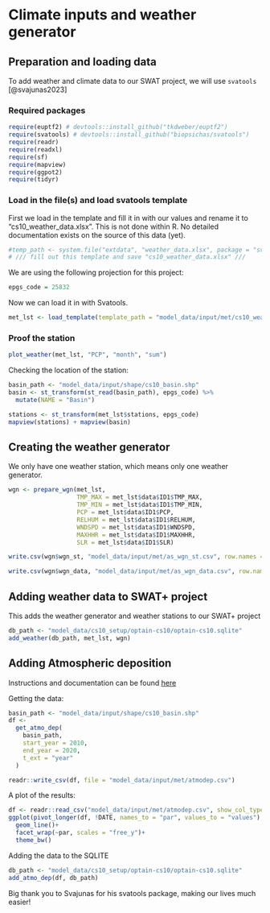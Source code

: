 # Climate inputs and weather generator

## Preparation and loading data

To add weather and climate data to our SWAT project, we will use `svatools` [@svajunas2023]

### Required packages

```r
require(euptf2) # devtools::install_github("tkdweber/euptf2") 
require(svatools) # devtools::install_github("biopsichas/svatools")
require(readr)
require(readxl)
require(sf)
require(mapview)
require(ggpot2)
require(tidyr)
```

### Load in the file(s) and load svatools template

First we load in the template and fill it in with our values and rename it to "cs10_weather_data.xlsx". This is not done within R. No detailed documentation exists on the source of this data (yet).

```r
#temp_path <- system.file("extdata", "weather_data.xlsx", package = "svatools")
# /// fill out this template and save "cs10_weather_data.xlsx" ///
```

We are using the following projection for this project:

```r
epgs_code = 25832
```

Now we can load it in with Svatools.

```r
met_lst <- load_template(template_path = "model_data/input/met/cs10_weather_data.xlsx", epgs_code)
```

### Proof the station

```r
plot_weather(met_lst, "PCP", "month", "sum")
```

Checking the location of the station:

```r
basin_path <- "model_data/input/shape/cs10_basin.shp"
basin <- st_transform(st_read(basin_path), epgs_code) %>%
  mutate(NAME = "Basin")

stations <- st_transform(met_lst$stations, epgs_code)
mapview(stations) + mapview(basin)
```

## Creating the weather generator

We only have one weather station, which means only one weather generator.

```r
wgn <- prepare_wgn(met_lst, 
                   TMP_MAX = met_lst$data$ID1$TMP_MAX, 
                   TMP_MIN = met_lst$data$ID1$TMP_MIN, 
                   PCP = met_lst$data$ID1$PCP, 
                   RELHUM = met_lst$data$ID1$RELHUM, 
                   WNDSPD = met_lst$data$ID1$WNDSPD, 
                   MAXHHR = met_lst$data$ID1$MAXHHR, 
                   SLR = met_lst$data$ID1$SLR)

write.csv(wgn$wgn_st, "model_data/input/met/as_wgn_st.csv", row.names = FALSE, quote = FALSE)

write.csv(wgn$wgn_data, "model_data/input/met/as_wgn_data.csv", row.names = FALSE, quote = FALSE)
```

## Adding weather data to SWAT+ project

This adds the weather generator and weather stations to our SWAT+ project

```r
db_path <- "model_data/cs10_setup/optain-cs10/optain-cs10.sqlite"
add_weather(db_path, met_lst, wgn)
```

## Adding Atmospheric deposition

Instructions and documentation can be found
[here](https://biopsichas.github.io/svatools/articles/deposition.html)

Getting the data:

```r
basin_path <- "model_data/input/shape/cs10_basin.shp"
df <-
  get_atmo_dep(
    basin_path,
    start_year = 2010,
    end_year = 2020,
    t_ext = "year"
  )

readr::write_csv(df, file = "model_data/input/met/atmodep.csv")
```
A plot of the results:

```r

df <- readr::read_csv("model_data/input/met/atmodep.csv", show_col_types = F)
ggplot(pivot_longer(df, !DATE, names_to = "par", values_to = "values"), aes(x = DATE, y = values))+ 
  geom_line()+ 
  facet_wrap(~par, scales = "free_y")+ 
  theme_bw()
```

Adding the data to the SQLITE

```r
db_path <- "model_data/cs10_setup/optain-cs10/optain-cs10.sqlite"
add_atmo_dep(df, db_path)
```
Big thank you to Svajunas for his svatools package, making our lives much easier!
